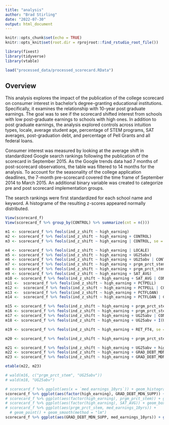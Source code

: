 ```yaml
---
title: "analysis"
author: "Brad Stirling"
date: "2022-07-30"
output: html_document
---
```


```r
knitr::opts_chunk$set(echo = TRUE)
knitr::opts_knit$set(root.dir = rprojroot::find_rstudio_root_file())
```

```r
library(fixest)
library(tidyverse)
library(vtable)
```

```r
load("processed_data/processed_scorecard.RData")
```

## Overview
This analysis explores the impact of the publication of the college scorecard on consumer interest in bachelor's degree-granting educational institutions. Specifically, it examines the relationship with 10-year post graduate earnings. The goal was to see if the scorecard shifted interest from schools with low post-graduate earnings to schools with high ones. In addition to post graduate earnings, the analysis explored controls across intuition types, locale, average student age, percentage of STEM programs, SAT averages, post-graduation debt, and percentage of Pell Grants and all federal loans. 

Consumer interest was measured by looking at the average shift in standardized Google search rankings following the publication of the scorecard in September 2015. As the Google trends data had 7 months of post-scorecard observations, the table was filtered to 14 months for the analysis. To account for the seasonality of the college application deadlines, the 7-month pre-scorecard covered the time frame of September 2014 to March 2015. An additional binary variable was created to categorize pre and post scorecard implementation groups. 

The search rankings were first standardized for each school name and keyword. A histograme of the resulting z-scores appeared normally distributed. 

```r
View(scorecard_f)
View(scorecard_f %>% group_by(CONTROL) %>% summarize(cnt = n()))
```

```r
m1 <- scorecard_f %>% feols(ind_z_shift ~ high_earning)
m2 <- scorecard_f %>% feols(ind_z_shift ~ high_earning + CONTROL)
m3 <- scorecard_f %>% feols(ind_z_shift ~ high_earning | CONTROL, se = "hetero")

m4 <- scorecard_f %>% feols(ind_z_shift ~ high_earning | LOCALE)
m5 <- scorecard_f %>% feols(ind_z_shift ~ high_earning + UG25abv)
m6 <- scorecard_f %>% feols(ind_z_shift ~ high_earning + UG25abv | CONTROL)
m7 <- scorecard_f %>% feols(ind_z_shift ~ high_earning + prgm_prct_stem)
m8 <- scorecard_f %>% feols(ind_z_shift ~ high_earning + prgm_prct_stem | CONTROL)
m9 <- scorecard_f %>% feols(ind_z_shift ~ high_earning + SAT_AVG)
m10 <- scorecard_f %>% feols(ind_z_shift ~ high_earning + SAT_AVG | CONTROL)
m11 <-  scorecard_f %>% feols(ind_z_shift ~ high_earning + PCTPELL)
m12 <-  scorecard_f %>% feols(ind_z_shift ~ high_earning + PCTPELL | CONTROL)
m13 <-  scorecard_f %>% feols(ind_z_shift ~ high_earning + PCTFLOAN)
m14 <-  scorecard_f %>% feols(ind_z_shift ~ high_earning + PCTFLOAN | CONTROL)

m15 <- scorecard_f %>% feols(ind_z_shift ~ high_earning + prgm_prct_stem | CONTROL, se = "hetero")
m16 <- scorecard_f %>% feols(ind_z_shift ~ high_earning + prgm_prct_stem + UG25abv | CONTROL, se = "hetero")
m17 <- scorecard_f %>% feols(ind_z_shift ~ high_earning + UG25abv | CONTROL, se = "hetero")
m18 <- scorecard_f %>% feols(ind_z_shift ~ high_earning + UG25abv + I(UG25abv^2) | CONTROL, se = "hetero")

m19 <- scorecard_f %>% feols(ind_z_shift ~ high_earning + RET_FT4, se = "hetero")

m20 <- scorecard_f %>% feols(ind_z_shift ~ high_earning + prgm_prct_stem + high_earning*prgm_prct_stem | CONTROL, se = "hetero")

m21 <- scorecard_f %>% feols(ind_z_shift ~ high_earning + UG25abv + high_earning*UG25abv | CONTROL, se = "hetero")
m22 <- scorecard_f %>% feols(ind_z_shift ~ high_earning + GRAD_DEBT_MDN_SUPP)
m23 <- scorecard_f %>% feols(ind_z_shift ~ high_earning + GRAD_DEBT_MDN_SUPP | CONTROL, se = "hetero")


```

```r
etable(m22, m23)

# wald(m16, c("prgm_prct_stem", "UG25abv"))
# wald(m18, "UG25abv")
```

```r
# scorecard_f %>% ggplot(aes(x = `med_earnings_10yrs`)) + geom_histogram(bins = 100)
scorecard_f %>% ggplot(aes(factor(high_earning), GRAD_DEBT_MDN_SUPP)) + geom_boxplot()
# scorecard_f %>% ggplot(aes(factor(high_earning), prgm_prct_stem)) + geom_boxplot()
# scorecard_f %>% ggplot(aes(factor(high_earning), SAT_AVG)) + geom_boxplot()
# scorecard_f %>% ggplot(aes(prgm_prct_stem, med_earnings_10yrs)) +
  # geom_point() + geom_smooth(method = "lm")
scorecard_f %>% ggplot(aes(GRAD_DEBT_MDN_SUPP, med_earnings_10yrs)) + geom_point() + geom_smooth(method = "lm")
```